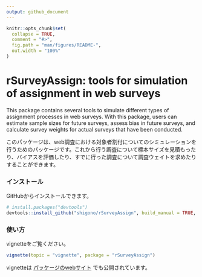 ```yaml
---
output: github_document
---
```


<!-- README.md is generated from README.Rmd. Please edit that file -->

```r
knitr::opts_chunk$set(
  collapse = TRUE,
  comment = "#>",
  fig.path = "man/figures/README-",
  out.width = "100%"
)
```

# rSurveyAssign: tools for simulation of assignment in web surveys

<!-- badges: start -->
<!-- badges: end -->

This package contains several tools to simulate different types of assignment processes in web surveys. With this package, users can estimate sample sizes for future surveys, assess bias in future surveys, and calculate survey weights for actual surveys that have been conducted. 

このパッケージは、web調査における対象者割付についてのシミュレーションを行うためのパッケージです。これから行う調査について標本サイズを見積もったり、バイアスを評価したり、すでに行った調査について調査ウェイトを求めたりすることができます。


### インストール

GitHubからインストールできます。

``` r
# install.packages("devtools")
devtools::install_github("shigono/rSurveyAssign", build_manual = TRUE, build_vignettes = TRUE)
```

### 使い方
vignetteをご覧ください。

```r
vignette(topic = "vignette", package = "rSurveyAssign")
```

vignetteは [パッケージのwebサイト](https://shigono.github.io/rSurveyAssign/) でも公開されています。

